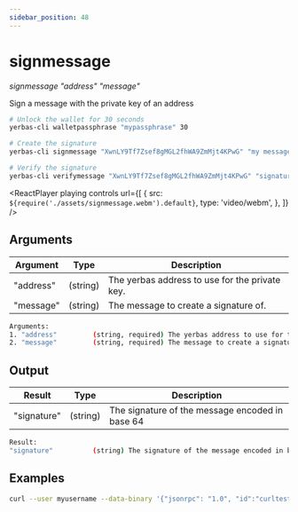 ```yaml
---
sidebar_position: 48
---
```



# signmessage

_signmessage "address" "message"_

Sign a message with the private key of an address

```bash
# Unlock the wallet for 30 seconds
yerbas-cli walletpassphrase "mypassphrase" 30

# Create the signature
yerbas-cli signmessage "XwnLY9Tf7Zsef8gMGL2fhWA9ZmMjt4KPwG" "my message"

# Verify the signature
yerbas-cli verifymessage "XwnLY9Tf7Zsef8gMGL2fhWA9ZmMjt4KPwG" "signature" "my message"
```

<ReactPlayer
  playing
  controls
  url={[
    {
      src: `${require('./assets/signmessage.webm').default}`,
      type: 'video/webm',
    },
  ]}
/>

## Arguments

| Argument  | Type     | Description                                       |
| --------- | -------- | ------------------------------------------------- |
| "address" | (string) | The yerbas address to use for the private key. |
| "message" | (string) | The message to create a signature of.             |

```bash
Arguments:
1. "address"         (string, required) The yerbas address to use for the private key.
2. "message"         (string, required) The message to create a signature of.
```

## Output

| Result      | Type     | Description                                     |
| ----------- | -------- | ----------------------------------------------- |
| "signature" | (string) | The signature of the message encoded in base 64 |

```bash
Result:
"signature"          (string) The signature of the message encoded in base 64
```

## Examples

```bash
curl --user myusername --data-binary '{"jsonrpc": "1.0", "id":"curltest", "method": "signmessage", "params": ["XwnLY9Tf7Zsef8gMGL2fhWA9ZmMjt4KPwG", "my message"] }' -H 'content-type: text/plain;' http://127.0.0.1:9998/
```
